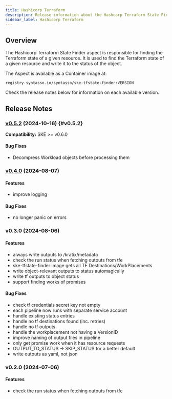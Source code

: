 ```yaml
---
title: Hashicorp Terraform
description: Release information about the Hashcorp Terraform State Finder aspect
sidebar_label: Hashicorp Terraform
---
```


## Overview

The Hashicorp Terraform State Finder aspect is responsible for finding the
Terraform state of a given resource. It is used to find the Terraform state of a
given resource and write it to the status of the object.

The Aspect is available as a Container image at:

```
registry.syntasso.io/syntasso/ske-tfstate-finder:VERSION
```

Check the release notes below for information on each available version.

## Release Notes

### [v0.5.2](http://syntasso-enterprise-releases.s3-website.eu-west-2.amazonaws.com/#aspects/ske-tfstate-finder/v0.5.2/) (2024-10-16) {#v0.5.2}

**Compatibility:** SKE >= v0.6.0

#### Bug Fixes

* Decompress Workload objects before processing them

### [v0.4.0](http://syntasso-enterprise-releases.s3-website.eu-west-2.amazonaws.com/#aspects/ske-tfstate-finder/v0.4.0/) (2024-08-07)

#### Features

* improve logging

#### Bug Fixes

* no longer panic on errors

### v0.3.0 (2024-08-06)

#### Features

* always write outputs to /kratix/metadata
* check the run status when fetching outputs from tfe
* ske-tfstate-finder image gets all TF Destinations/WorkPlacements
* write object-relevant outputs to status automagically
* write tf outputs to object status
* support finding works of promises

#### Bug Fixes

* check tf credentials secret key not empty
* each pipeline now runs with separate service account
* handle existing status entries
* handle no tf destinations found (inc. retries)
* handle no tf outputs
* handle the workplacement not having a VersionID
* improve naming of output files in pipeline
* only get promise work when it has resource requests
* OUTPUT_TO_STATUS -&gt; SKIP_STATUS for a better default
* write outputs as yaml, not json

### v0.2.0 (2024-07-06)


#### Features

* check the run status when fetching outputs from tfe
